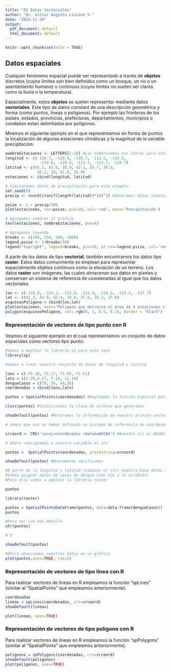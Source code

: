---
title: "01 Datos Vectoriales"
author: "Dr. Victor Augusto Lizcano S."
date: "2023-11-29"
output:
  pdf_document: default
  html_document: default
---

```{r setup, include=FALSE}
knitr::opts_chunk$set(echo = TRUE)
```

## Datos espaciales

Cualquier fenómeno espacial puede ser representado a través de **objetos** discretos (cuyos límites son bien definidos como un bosque, un río  o un asentamiento humano) o continuos (cuyos límites no suelen ser claros como la lluvia o la temperatura). 

Espacialmente, estos **objetos** se suelen representar mediante datos **vectoriales**. Este tipo de datos constant de una descripción geométrica y forma (como puntos, lineas o poligonos). Por ejemplo las fronteras de los países, estados, provincias, prefecturas, departamentos, municipios o condados estan delimitadas por polígonos.

Miremos el siguiente ejemplo en el que representamos en forma de puntos la localización de algunas estaciones climáticas y la magnitud de la variable precipitación:

```{r}
nombreEstaciones <- LETTERS[1:10] #Las nombraremos con letras para este ejemplo
longitud <- c(-116.7, -120.4, -116.7, -113.5, -115.5,
               -120.8, -119.5, -113.7, -113.7, -110.7)
latitud <- c(45.3, 42.6, 38.9, 42.1, 35.7, 38.9,
              36.2, 39, 41.6, 36.9)
estaciones <- cbind(longitud, latitud)

# Simularemos datos de precipitación para este ejemplo
set.seed(0)
precip <- round((runif(length(latitud))*10)^3) #Generamos datos aleatorios

psize <- 1 + precip/500
plot(estaciones, cex=psize, pch=20, col='red', main='Precipitación')

# Agregamos nombres al gráfico
text(estaciones, nombreEstaciones, pos=4)

# Agregamos leyenda
breaks <- c(100, 250, 500, 1000)
legend.psize <- 1+breaks/500
legend("topright", legend=breaks, pch=20, pt.cex=legend.psize, col='red', bg='gray')
```

A parte de los datos de tipo **vectorial**, también encontramos los datos tipo **raster**. Estos datos comunmente se emplean para representar espacialmente objetos continuos como la elevación de un terreno.  Los datos **raster** son imágenes, las cuales almacenan sus datos en pixeles y conservan un sistema de referencia de coordenadas al igual que los datos vectoriales.

```{r}
lon <- c(-116.8, -114.2, -112.9, -111.9, -114.2, -115.4, -117.7)
lat <- c(41.3, 42.9, 42.4, 39.8, 37.6, 38.3, 37.6)
esquinasPoligono = cbind(lon,lat)
plot(estaciones, main="Poligono que delimita el área de 4 estaciones climáticas", pch=20, col="red")
polygon(esquinasPoligono, col= rgb(0, 1, 0.5, 0.1), border = "black")
```

### Representación de vectores de tipo punto con R

Veamos el siguiente ejemplo en el cual representamos un conjunto de datos espaciales como vectores tipo punto:

```{r}
#Vamos a emplear la librería sp para este caso
library(sp)

#Vamos a crear nuestro conjunto de datos de longitud y latitud

lonx = c(-76.28,-75.17,-73.03,-72.51)
latx = c(3.29,4.27, 7.10, 11.34)
dengueCasos = c(79, 56, 49,36)
coordenadas = cbind(lonx,latx)

puntos = SpatialPoints(coordenadas) #Empleamos la función espatial points de la librería sp para crear nuestros datos vectoriales tipo punto

class(puntos) #Visualizamos la clase de archivo que generamos

showDefault(puntos) #Mostramos la información de nuestro archivo vectorial

# Vemos que aun no hemos definido un sistema de referencia de coordenadas

srcoord <- CRS('+proj=coordenadas +datum=WGS84') #Nuestro src es WGS84

# Ahora reasignamos a nuestra variable el src

puntos =  SpatialPoints(coordenadas, proj4string=srcoord)

showDefault(puntos) #Nuevamente verificamos

#A parte de la longitud y latitud (también el src) nuestra base datos aun carece de atributos.
#Vamos asignar datos de casos de dengue como eje z (o atributo)
#Para ello vamos a emplear la librería raster

puntos

library(raster)

puntos = SpatialPointsDataFrame(puntos, data=data.frame(dengueCasos))
puntos

#Para ver con más detalle
str(puntos)

# O

showDefault(puntos)

#Ahora observemos nuestros datos en un gráfico
plot(puntos,axes=TRUE, las=2)
```

### Representación de vectores de tipo línea con R

Para realizar vectores de líneas en R empleamos la función "spLines" (similar al "SpatialPoints" que empleamos anteriormente).

```{r}
coordenadas
lineas = spLines(coordenadas, crs=srcoord)
showDefault(lineas)

plot(lineas, axes=TRUE)
```

### Representación de vectores de tipo poligono  con R

Para realizar vectores de líneas en R empleamos la función "spPolygons" (similar al "SpatialPoints" que empleamos anteriormente).

```{r}
poligonos = spPolygons(coordenadas, crs=srcoord)
showDefault(poligonos)
plot(poligonos, axes=TRUE)
```
